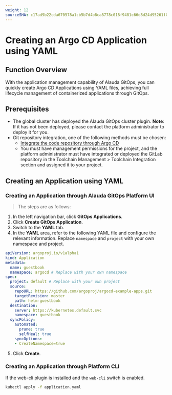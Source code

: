 ```yaml
---
weight: 12
sourceSHA: c17ad9b22cda670578a1cb5b7d4b8ca8778c018f9481c66d8d24d95261f03041
---
```


# Creating an Argo CD Application using YAML

## Function Overview

With the application management capability of Alauda GitOps, you can quickly create Argo CD Applications using YAML files, achieving full lifecycle management of containerized applications through GitOps.

## Prerequisites

- The global cluster has deployed the Alauda GitOps cluster plugin.
  **Note**: If it has not been deployed, please contact the platform administrator to deploy it for you.
- Git repository integration, one of the following methods must be chosen:
  - [Integrate the code repository through Argo CD](../../how_to/argocd_git.mdx)
  - You must have management permissions for the project, and the platform administrator must have integrated or deployed the GitLab repository in the Toolchain Management > Toolchain Integration section and assigned it to your project.

## Creating an Application using YAML

### Creating an Application through Alauda GitOps Platform UI

> The steps are as follows:

1. In the left navigation bar, click **GitOps Applications**.
2. Click **Create GitOps Application**.
3. Switch to the **YAML** tab.
4. In the **YAML** area, refer to the following YAML file and configure the relevant information. Replace `namespace` and `project` with your own namespace and project.

```yaml
apiVersion: argoproj.io/v1alpha1
kind: Application
metadata:
  name: guestbook
  namespace: argocd # Replace with your own namespace
spec:
  project: default # Replace with your own project
  source:
    repoURL: https://github.com/argoproj/argocd-example-apps.git
    targetRevision: master
    path: helm-guestbook
  destination:
    server: https://kubernetes.default.svc
    namespace: guestbook
  syncPolicy:
    automated:
      prune: true
      selfHeal: true
    syncOptions:
    - CreateNamespace=true
```

5. Click **Create**.

### Creating an Application through Platform CLI

If the web-cli plugin is installed and the `web-cli` switch is enabled.

```bash
kubectl apply -f application.yaml
```
